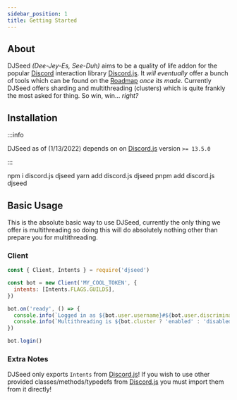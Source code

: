 ```yaml
---
sidebar_position: 1
title: Getting Started
---
```


## About
DJSeed *(Dee-Jey-Es, See-Duh)* aims to be a quality of life addon for the popular
[Discord](https://discord.com/) interaction library [Discord.js](https://discord.js.org/#/).
It *will eventually* offer a bunch of tools which can be found on the [Roadmap](/docs/starting) *once its made*.
Currently DJSeed offers sharding and multithreading (clusters) which is quite frankly the most asked for thing.
So win, win... *right?*

## Installation

:::info

DJSeed as of (1/13/2022) depends on on [Discord.js](https://discord.js.org/#/) version `>= 13.5.0`

:::

<Tabs>
  <TabItem value="npm" label="npm" default>
    <CodeBlock className="language-bash">
      npm i discord.js djseed
    </CodeBlock>
  </TabItem>
  <TabItem value="yarn" label="yarn">
    <CodeBlock className="language-bash">
      yarn add discord.js djseed
    </CodeBlock>
  </TabItem>
  <TabItem value="pnpm" label="pnpm">
    <CodeBlock className="language-bash">
      pnpm add discord.js djseed
    </CodeBlock>
  </TabItem>
</Tabs>

## Basic Usage
This is the absolute basic way to use DJSeed, currently the only thing
we offer is multithreading so doing this will do absolutely nothing other
than prepare you for multithreading.

### Client
```js
const { Client, Intents } = require('djseed')

const bot = new Client('MY_COOL_TOKEN', {
  intents: [Intents.FLAGS.GUILDS],
})

bot.on('ready', () => {
  console.info(`Logged in as ${bot.user.username}#${bot.user.discriminator}!`)
  console.info(`Multithreading is ${bot.cluster ? 'enabled' : 'disabled'}!`)
})

bot.login()
```

### Extra Notes

DJSeed only exports `Intents` from [Discord.js](https://discord.js.org/#/)!
If you wish to use other provided classes/methods/typedefs from [Discord.js](https://discord.js.org/#/)
you must import them from it directly!